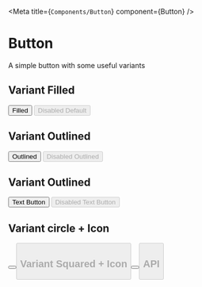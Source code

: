 
<Meta title={`Components/Button`} component={Button} />

# Button

A simple button with some useful variants

## Variant Filled

<Canvas>
  <Story name="default">
    <Button bg="blue.7" variant="filled">
      Filled
    </Button>
  </Story>
  <Story name="disabled-default">
    <Button bg="blue.7" variant="filled" disabled>
      Disabled Default
    </Button>
  </Story>
</Canvas>

## Variant Outlined

<Canvas>
  <Story name="outlined">
    <Button bg="blue.7" variant="outlined">
      Outlined
    </Button>
  </Story>
  <Story name="disabled-outlined">
    <Button bg="blue.7" variant="outlined" disabled>
      Disabled Outlined
    </Button>
  </Story>
</Canvas>

## Variant Outlined

<Canvas>
  <Story name="text">
    <Button bg="blue.7" variant="text">
      Text Button
    </Button>
  </Story>
  <Story name="disabled-text">
    <Button bg="blue.7" variant="text" disabled>
      Disabled Text Button
    </Button>
  </Story>
</Canvas>

## Variant circle + Icon

<Canvas>
  <Story name="circle-icon">
    <Button bg="blue.7" variant="circle" icon="scratch" />
  </Story>
  <Story name="circle-icon-disabled">
    <Button bg="blue.7" variant="circle" icon="scratch" disabled />
  </Story>
</Canvas>

## Variant Squared + Icon

<Canvas>
  <Story name="squared-icon">
    <Button bg="blue.7" variant="squared" icon="scratch" />
  </Story>
  <Story name="squared-icon-disabled">
    <Button bg="blue.7" variant="squared" icon="scratch" disabled />
  </Story>
</Canvas>

## API

<ArgsTable of={Button} />
